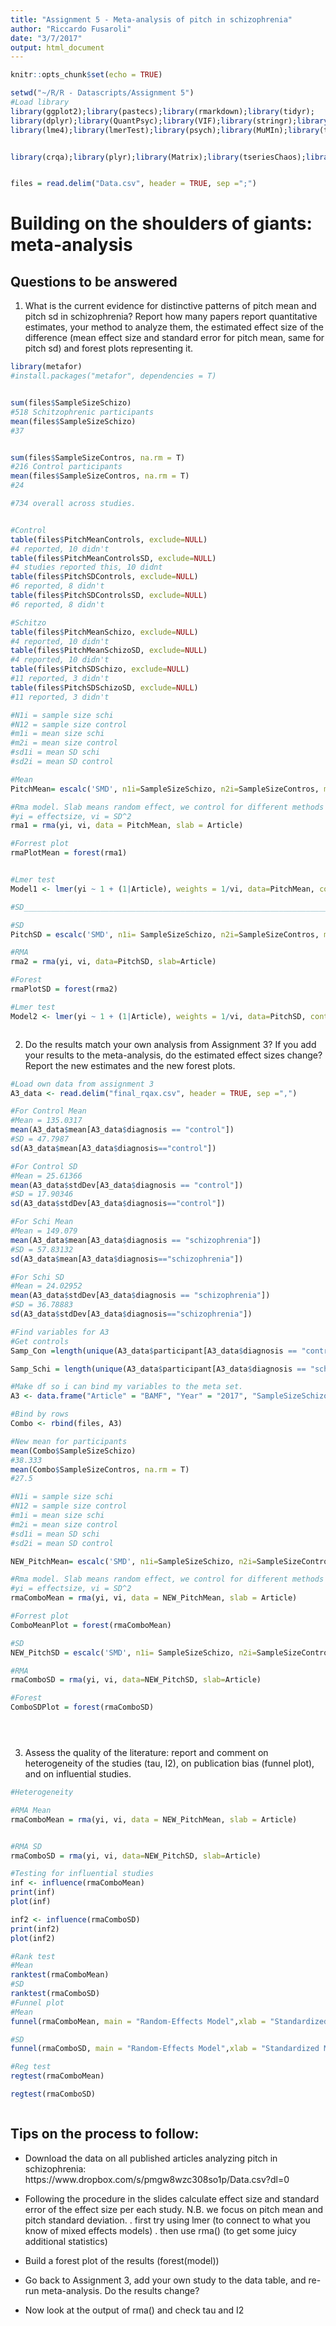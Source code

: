 ---
title: "Assignment 5 - Meta-analysis of pitch in schizophrenia"
author: "Riccardo Fusaroli"
date: "3/7/2017"
output: html_document
---

```{r setup, include=FALSE}
knitr::opts_chunk$set(echo = TRUE)
```

```{r}
setwd("~/R/R - Datascripts/Assignment 5")
#Load library
library(ggplot2);library(pastecs);library(rmarkdown);library(tidyr);
library(dplyr);library(QuantPsyc);library(VIF);library(stringr);library(tidytext);library(DHARMa)
library(lme4);library(lmerTest);library(psych);library(MuMIn);library(tidyverse);library(magrittr);library(Metrics);library(caret);library(readtext);library(readr)


library(crqa);library(plyr);library(Matrix);library(tseriesChaos);library(deSolve);library(fields);library(spam);library(grid)


files = read.delim("Data.csv", header = TRUE, sep =";")
```

# Building on the shoulders of giants: meta-analysis

## Questions to be answered

1. What is the current evidence for distinctive patterns of pitch mean and pitch sd in schizophrenia? Report how many papers report quantitative estimates, your method to analyze them, the estimated effect size of the difference (mean effect size and standard error for pitch mean, same for pitch sd) and forest plots representing it. 
```{r}
library(metafor)
#install.packages("metafor", dependencies = T)


sum(files$SampleSizeSchizo)
#518 Schitzophrenic participants
mean(files$SampleSizeSchizo)
#37


sum(files$SampleSizeContros, na.rm = T)
#216 Control participants
mean(files$SampleSizeContros, na.rm = T)
#24

#734 overall across studies.


#Control
table(files$PitchMeanControls, exclude=NULL) 
#4 reported, 10 didn't
table(files$PitchMeanControlsSD, exclude=NULL) 
#4 studies reported this, 10 didnt
table(files$PitchSDControls, exclude=NULL)
#6 reported, 8 didn't
table(files$PitchSDControlsSD, exclude=NULL)
#6 reported, 8 didn't

#Schitzo
table(files$PitchMeanSchizo, exclude=NULL) 
#4 reported, 10 didn't 
table(files$PitchMeanSchizoSD, exclude=NULL) 
#4 reported, 10 didn't
table(files$PitchSDSchizo, exclude=NULL)
#11 reported, 3 didn't
table(files$PitchSDSchizoSD, exclude=NULL)
#11 reported, 3 didn't

#N1i = sample size schi
#N12 = sample size control
#m1i = mean size schi
#m2i = mean size control
#sd1i = mean SD schi
#sd2i = mean SD control

#Mean
PitchMean= escalc('SMD', n1i=SampleSizeSchizo, n2i=SampleSizeContros, m1i=PitchMeanControls, m2i=PitchMeanSchizo, sd1i=PitchMeanSchizoSD, sd2i=PitchMeanControlsSD, data = files)

#Rma model. Slab means random effect, we control for different methods for the articles.
#yi = effectsize, vi = SD^2
rma1 = rma(yi, vi, data = PitchMean, slab = Article)

#Forrest plot
rmaPlotMean = forest(rma1)


#Lmer test
Model1 <- lmer(yi ~ 1 + (1|Article), weights = 1/vi, data=PitchMean, control=lmerControl(check.nobs.vs.nlev="ignore", check.nobs.vs.nRE="ignore"))

#SD_________________________________________________________________________________

#SD
PitchSD = escalc('SMD', n1i= SampleSizeSchizo, n2i=SampleSizeContros, m1i= PitchSDControls, m2i= PitchSDSchizo, sd1i=PitchSDControlsSD, sd2i=PitchSDSchizoSD, data = files)

#RMA
rma2 = rma(yi, vi, data=PitchSD, slab=Article)

#Forest
rmaPlotSD = forest(rma2)

#Lmer test
Model2 <- lmer(yi ~ 1 + (1|Article), weights = 1/vi, data=PitchSD, control=lmerControl(check.nobs.vs.nlev="ignore", check.nobs.vs.nRE="ignore"))



```


2. Do the results match your own analysis from Assignment 3? If you add your results to the meta-analysis, do the estimated effect sizes change? Report the new estimates and the new forest plots.
```{r}
#Load own data from assignment 3
A3_data <- read.delim("final_rqax.csv", header = TRUE, sep =",")

#For Control Mean
#Mean = 135.0317
mean(A3_data$mean[A3_data$diagnosis == "control"])
#SD = 47.7987
sd(A3_data$mean[A3_data$diagnosis=="control"])

#For Control SD
#Mean = 25.61366
mean(A3_data$stdDev[A3_data$diagnosis == "control"])
#SD = 17.90346
sd(A3_data$stdDev[A3_data$diagnosis=="control"])

#For Schi Mean
#Mean = 149.079
mean(A3_data$mean[A3_data$diagnosis == "schizophrenia"])
#SD = 57.83132
sd(A3_data$mean[A3_data$diagnosis=="schizophrenia"])

#For Schi SD
#Mean = 24.02952
mean(A3_data$stdDev[A3_data$diagnosis == "schizophrenia"])
#SD = 36.78883
sd(A3_data$stdDev[A3_data$diagnosis=="schizophrenia"])

#Find variables for A3
#Get controls
Samp_Con =length(unique(A3_data$participant[A3_data$diagnosis == "control"]))

Samp_Schi = length(unique(A3_data$participant[A3_data$diagnosis == "schizophrenia"]))

#Make df so i can bind my variables to the meta set.  
A3 <- data.frame("Article" = "BAMF", "Year" = "2017", "SampleSizeSchizo" = Samp_Schi, "SampleSizeContros" = Samp_Con, "PitchMeanControls" = 135.0317, "PitchMeanControlsSD" = 47.7987, "PitchMeanSchizo" = 149.079, "PitchMeanSchizoSD"= 57.83132, "PitchSDControls" =25.61366, "PitchSDControlsSD" = 17.90346, "PitchSDSchizo" = 24.02952, "PitchSDSchizoSD" = 36.78883)

#Bind by rows
Combo <- rbind(files, A3)

#New mean for participants
mean(Combo$SampleSizeSchizo)
#38.333
mean(Combo$SampleSizeContros, na.rm = T)
#27.5

#N1i = sample size schi
#N12 = sample size control
#m1i = mean size schi
#m2i = mean size control
#sd1i = mean SD schi
#sd2i = mean SD control

NEW_PitchMean= escalc('SMD', n1i=SampleSizeSchizo, n2i=SampleSizeContros, m1i=PitchMeanControls, m2i=PitchMeanSchizo, sd1i=PitchMeanSchizoSD, sd2i=PitchMeanControlsSD, data = Combo)

#Rma model. Slab means random effect, we control for different methods for the articles.
#yi = effectsize, vi = SD^2
rmaComboMean = rma(yi, vi, data = NEW_PitchMean, slab = Article)

#Forrest plot
ComboMeanPlot = forest(rmaComboMean)

#SD
NEW_PitchSD = escalc('SMD', n1i= SampleSizeSchizo, n2i=SampleSizeContros, m1i= PitchSDControls, m2i= PitchSDSchizo, sd1i=PitchSDControlsSD, sd2i=PitchSDSchizoSD, data = Combo)

#RMA
rmaComboSD = rma(yi, vi, data=NEW_PitchSD, slab=Article)

#Forest
ComboSDPlot = forest(rmaComboSD)





```


3. Assess the quality of the literature: report and comment on heterogeneity of the studies (tau, I2), on publication bias (funnel plot), and on influential studies.


```{r}
#Heterogeneity

#RMA Mean
rmaComboMean = rma(yi, vi, data = NEW_PitchMean, slab = Article)


#RMA SD
rmaComboSD = rma(yi, vi, data=NEW_PitchSD, slab=Article)

#Testing for influential studies
inf <- influence(rmaComboMean)
print(inf)
plot(inf)

inf2 <- influence(rmaComboSD)
print(inf2)
plot(inf2)

#Rank test
#Mean
ranktest(rmaComboMean)
#SD
ranktest(rmaComboSD)
#Funnel plot
#Mean
funnel(rmaComboMean, main = "Random-Effects Model",xlab = "Standardized Mean Difference")

#SD
funnel(rmaComboSD, main = "Random-Effects Model",xlab = "Standardized Mean Difference")

#Reg test
regtest(rmaComboMean)

regtest(rmaComboSD)



```



## Tips on the process to follow:

- Download the data on all published articles analyzing pitch in schizophrenia: https://www.dropbox.com/s/pmgw8wzc308so1p/Data.csv?dl=0
- Following the procedure in the slides calculate effect size and standard error of the effect size per each study. N.B. we focus on pitch mean and pitch standard deviation.
 . first try using lmer (to connect to what you know of mixed effects models)
 . then use rma() (to get some juicy additional statistics)

- Build a forest plot of the results (forest(model))
 
- Go back to Assignment 3, add your own study to the data table, and re-run meta-analysis. Do the results change?

- Now look at the output of rma() and check tau and I2
